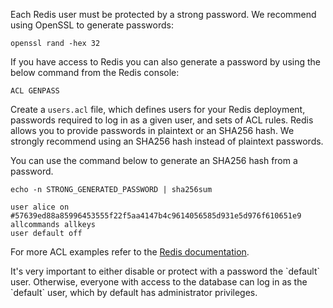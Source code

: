 Each Redis user must be protected by a strong password. We recommend using OpenSSL to generate passwords:

```shell
openssl rand -hex 32
```

<Admonition type="note">
  If you have access to Redis you can also generate a password by using the below command from the Redis console:

  ```
  ACL GENPASS
  ```
</Admonition>

Create a `users.acl` file, which defines users for your Redis deployment, passwords required to log in as a given user,
and sets of ACL rules. Redis allows you to provide passwords in plaintext or an SHA256 hash.
We strongly recommend using an SHA256 hash instead of plaintext passwords.

You can use the command below to generate an SHA256 hash from a password.
```shell
echo -n STRONG_GENERATED_PASSWORD | sha256sum
```

```text
user alice on #57639ed88a85996453555f22f5aa4147b4c9614056585d931e5d976f610651e9 allcommands allkeys
user default off
```

For more ACL examples refer to the [Redis documentation](https://redis.io/topics/acl).

<Admonition type="warning">
  It's very important to either disable or protect with a password the `default` user. Otherwise, everyone with access
  to the database can log in as the `default` user, which by default has administrator privileges.
</Admonition>
